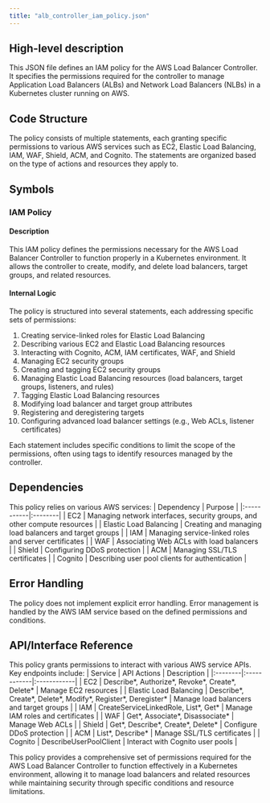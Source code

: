 ```yaml
---
title: "alb_controller_iam_policy.json"
---
```


## High-level description
This JSON file defines an IAM policy for the AWS Load Balancer Controller. It specifies the permissions required for the controller to manage Application Load Balancers (ALBs) and Network Load Balancers (NLBs) in a Kubernetes cluster running on AWS.

## Code Structure
The policy consists of multiple statements, each granting specific permissions to various AWS services such as EC2, Elastic Load Balancing, IAM, WAF, Shield, ACM, and Cognito. The statements are organized based on the type of actions and resources they apply to.

## Symbols

### IAM Policy
#### Description
This IAM policy defines the permissions necessary for the AWS Load Balancer Controller to function properly in a Kubernetes environment. It allows the controller to create, modify, and delete load balancers, target groups, and related resources.

#### Internal Logic
The policy is structured into several statements, each addressing specific sets of permissions:

1. Creating service-linked roles for Elastic Load Balancing
2. Describing various EC2 and Elastic Load Balancing resources
3. Interacting with Cognito, ACM, IAM certificates, WAF, and Shield
4. Managing EC2 security groups
5. Creating and tagging EC2 security groups
6. Managing Elastic Load Balancing resources (load balancers, target groups, listeners, and rules)
7. Tagging Elastic Load Balancing resources
8. Modifying load balancer and target group attributes
9. Registering and deregistering targets
10. Configuring advanced load balancer settings (e.g., Web ACLs, listener certificates)

Each statement includes specific conditions to limit the scope of the permissions, often using tags to identify resources managed by the controller.

## Dependencies
This policy relies on various AWS services:
| Dependency | Purpose |
|:-----------|:--------|
| EC2 | Managing network interfaces, security groups, and other compute resources |
| Elastic Load Balancing | Creating and managing load balancers and target groups |
| IAM | Managing service-linked roles and server certificates |
| WAF | Associating Web ACLs with load balancers |
| Shield | Configuring DDoS protection |
| ACM | Managing SSL/TLS certificates |
| Cognito | Describing user pool clients for authentication |

## Error Handling
The policy does not implement explicit error handling. Error management is handled by the AWS IAM service based on the defined permissions and conditions.

## API/Interface Reference
This policy grants permissions to interact with various AWS service APIs. Key endpoints include:
| Service | API Actions | Description |
|:--------|:------------|:------------|
| EC2 | Describe*, Authorize*, Revoke*, Create*, Delete* | Manage EC2 resources |
| Elastic Load Balancing | Describe*, Create*, Delete*, Modify*, Register*, Deregister* | Manage load balancers and target groups |
| IAM | CreateServiceLinkedRole, List*, Get* | Manage IAM roles and certificates |
| WAF | Get*, Associate*, Disassociate* | Manage Web ACLs |
| Shield | Get*, Describe*, Create*, Delete* | Configure DDoS protection |
| ACM | List*, Describe* | Manage SSL/TLS certificates |
| Cognito | DescribeUserPoolClient | Interact with Cognito user pools |

This policy provides a comprehensive set of permissions required for the AWS Load Balancer Controller to function effectively in a Kubernetes environment, allowing it to manage load balancers and related resources while maintaining security through specific conditions and resource limitations.